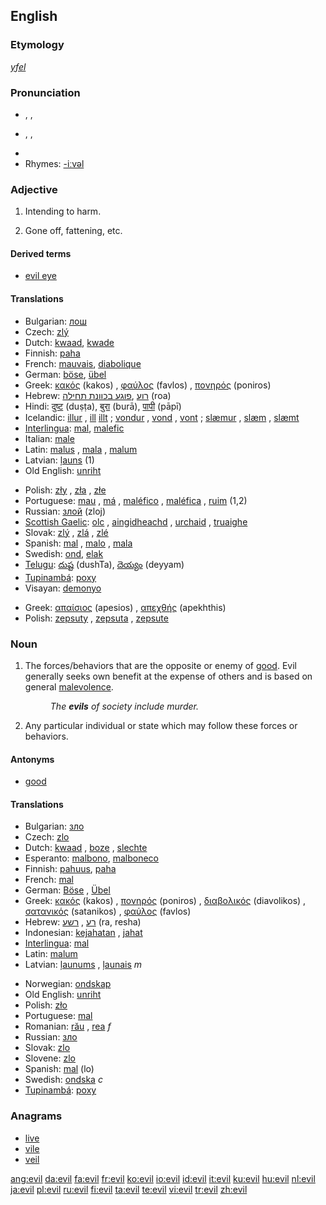 {{wikipedia|dab=evil (disambiguation)|evil}}
==English==

{{rank|agreement|ship|third|692|evil|outside|beside|worth}}

===Etymology===
{{OE.}} ''[[yfel]]''

===Pronunciation===
* {{AHD|ē-vəl}}, {{IPA|/ˈiːvəl/}}, {{SAMPA|/"i:v@l/}}
* {{AHD|ē-vĭl}}, {{IPA|/ˈiːvɪl/}}, {{SAMPA|/"i:vIl/}}
* {{audio|en-us-evil.ogg|Audio (US)}}
* Rhymes: [[Rhymes:English:-iːvəl|-iːvəl]]

===Adjective===
{{en-adj-more}}

# Intending to harm.
# {{context|of food}} Gone off, fattening, etc.

====Derived terms====
*[[evil eye]]

====Translations====
{{trans-top|intending to harm}}
*Bulgarian: [[лош]] {{m}}
*Czech: [[zlý]] {{m}}
*Dutch: [[kwaad]], [[kwade]]
*Finnish: [[paha]]
*French: [[mauvais]], [[diabolique]]
*German: [[böse]], [[übel]]
*Greek: [[κακός]] (kakos) {{m}}, [[φαύλος]] (favlos) {{m}}, [[πονηρός]] (poniros) {{m}}
*Hebrew: [[רוע]] ,[[פוגע בכוונת תחילה]] (roa)
*Hindi: [[दुष्ट]] (duṣṭa), [[बुरा]] (burā), [[पापी]] (pāpī)
*Icelandic: [[illur]] {{m}}, [[ill]] {{f}} [[illt]] {{n}}; [[vondur]] {{m}}, [[vond]] {{f}}, [[vont]] {{n}}; [[slæmur]] {{m}}, [[slæm]] {{f}}, [[slæmt]] {{n}}
*[[Interlingua]]: [[mal]], [[malefic]]
*Italian: [[male]] {{m}}
*Latin: [[malus]] {{m}}, [[mala]] {{f}}, [[malum]] {{n}}
*Latvian: [[ļauns]] (1)
*Old English: [[unriht]]
{{trans-mid}}
*Polish: [[zły]] {{m}}, [[zła]] {{f}}, [[złe]] {{n}}
*Portuguese: [[mau]] {{m}}, [[má]] {{f}}, [[maléfico]] {{m}}, [[maléfica]] {{f}}, [[ruim]] {{mf}} (1,2)
*Russian: [[злой]] (zloj)
*[[Scottish Gaelic]]: [[olc]] {{m}}, [[aingidheachd]] {{f}}, [[urchaid]] {{f}}, [[truaighe]] {{f}}
*Slovak: [[zlý]] {{m}}, [[zlý|zlá]] {{f}}, [[zlý|zlé]] {{n}}
*Spanish: [[mal]] {{m}}, [[malo]] {{m}}, [[mala]] {{f}}
*Swedish: [[ond]], [[elak]]
*[[Telugu]]: [[దుష్ట]] (dushTa), [[దెయ్యం]] (deyyam)
*[[Tupinambá]]: [[poxy]]
*Visayan: [[demonyo]]
{{trans-bottom}}

{{trans-top|gone off, fattening, etc.}}
*Greek: [[απαίσιος]] (apesios) {{m}}, [[απεχθής]] (apekhthis) {{m}}
*Polish: [[zepsuty]] {{m}}, [[zepsuta]] {{f}}, [[zepsute]] {{n}}
{{trans-mid}}
{{trans-bottom}}

===Noun===
{{wikipedia}}
{{en-noun}} {{uncountable}}

# The forces/behaviors that are the opposite or enemy of [[good]].  Evil generally seeks own benefit at the expense of others and is based on general [[malevolence]].
#:''The '''evils''' of society include murder.''
# Any particular individual or state which may follow these forces or behaviors.

====Antonyms====
*[[good]]

====Translations====
{{rfc-trans}}
{{top}}
*Bulgarian: [[зло]] {{n}}
*Czech: [[zlo]] {{n}}
*Dutch: [[kwaad]] {{n}}, [[boze]] {{n}}, [[slechte]] {{n}}
*Esperanto: [[malbono]], [[malboneco]]
*Finnish: [[pahuus]], [[paha]]
*French: [[mal]] {{m}}
*German: [[Böse]] {{n}}, [[Übel]] {{n}}
*Greek: [[κακός]] (kakos) {{m}}, [[πονηρός]] (poniros) {{m}}, [[διαβολικός]] (diavolikos) {{m}}, [[σατανικός]] (satanikos) {{m}}, [[φαύλος]] (favlos) {{m}}
*Hebrew: [[רע]] , [[רשע]] (ra, resha)
*Indonesian: [[kejahatan]] {{n}}, [[jahat]]
*[[Interlingua]]: [[mal]]
*Latin: [[malum]] {{n}}
*Latvian: [[ļaunums]] {{m}}, [[ļaunais]] ''m''
{{mid}}
*Norwegian: [[ondskap]] {{m}}
*Old English: [[unriht]]
*Polish: [[zło]] {{n}}
*Portuguese: [[mal]] {{m}}
*Romanian: [[rău]] {{m}}, [[rea]] ''f''
*Russian: [[зло]] {{n}}
*Slovak: [[zlo]] {{m}}
*Slovene: [[zlo]] {{n}}
*Spanish: [[mal]] {{m}} (lo)
*Swedish: [[ondska]] ''c''
*[[Tupinambá]]: [[poxy]]
{{bottom}}

===Anagrams===
*[[live]]
*[[vile]]
*[[veil]]

[[ang:evil]]
[[da:evil]]
[[fa:evil]]
[[fr:evil]]
[[ko:evil]]
[[io:evil]]
[[id:evil]]
[[it:evil]]
[[ku:evil]]
[[hu:evil]]
[[nl:evil]]
[[ja:evil]]
[[pl:evil]]
[[ru:evil]]
[[fi:evil]]
[[ta:evil]]
[[te:evil]]
[[vi:evil]]
[[tr:evil]]
[[zh:evil]]